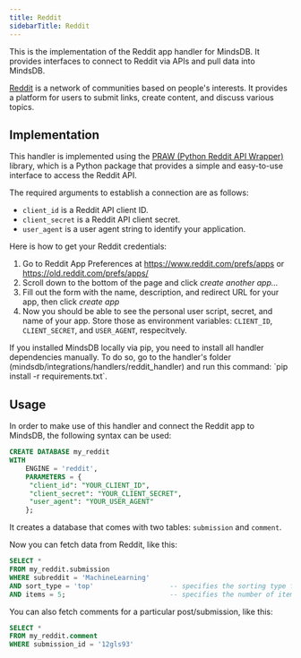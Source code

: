 ```yaml
---
title: Reddit
sidebarTitle: Reddit
---
```


This is the implementation of the Reddit app handler for MindsDB. It provides interfaces to connect to Reddit via APIs and pull data into MindsDB.

[Reddit](https://www.reddit.com/) is a network of communities based on people's interests. It provides a platform for users to submit links, create content, and discuss various topics.

## Implementation

This handler is implemented using the [PRAW (Python Reddit API Wrapper)](https://praw.readthedocs.io/en/latest/) library, which is a Python package that provides a simple and easy-to-use interface to access the Reddit API.

The required arguments to establish a connection are as follows:

* `client_id` is a Reddit API client ID.
* `client_secret` is a Reddit API client secret.
* `user_agent` is a user agent string to identify your application.

<Tip>
Here is how to get your Reddit credentials:

1. Go to Reddit App Preferences at https://www.reddit.com/prefs/apps or https://old.reddit.com/prefs/apps/
2. Scroll down to the bottom of the page and click *create another app...*
3. Fill out the form with the name, description, and redirect URL for your app, then click *create app*
4. Now you should be able to see the personal user script, secret, and name of your app. Store those as environment variables: `CLIENT_ID`, `CLIENT_SECRET`, and `USER_AGENT`, respecitvely.
</Tip>

<Tip>
If you installed MindsDB locally via pip, you need to install all handler dependencies manually. To do so, go to the handler's folder (mindsdb/integrations/handlers/reddit_handler) and run this command: `pip install -r requirements.txt`.
</Tip>

## Usage

In order to make use of this handler and connect the Reddit app to MindsDB, the following syntax can be used:

```sql
CREATE DATABASE my_reddit
WITH 
    ENGINE = 'reddit',
    PARAMETERS = {
     "client_id": "YOUR_CLIENT_ID",
     "client_secret": "YOUR_CLIENT_SECRET",
     "user_agent": "YOUR_USER_AGENT"
    };
```

It creates a database that comes with two tables: `submission` and `comment`.

Now you can fetch data from Reddit, like this:

```sql
SELECT *
FROM my_reddit.submission
WHERE subreddit = 'MachineLearning'
AND sort_type = 'top'                   -- specifies the sorting type for the subreddit (possible value include 'hot', 'new', 'top', 'controversial', 'gilded', 'wiki', 'mod', 'rising')
AND items = 5;                          -- specifies the number of items to fetch from the subreddit
```

You can also fetch comments for a particular post/submission, like this:

```sql
SELECT *
FROM my_reddit.comment
WHERE submission_id = '12gls93'
```
